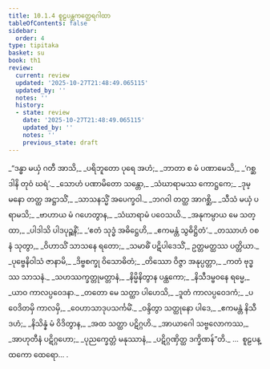 ```yaml
---
title: 10.1.4 စူဠပန္ထကတ္ထေရဂါထာ
tableOfContents: false
sidebar:
  order: 4
type: tipitaka
basket: su
book: th1
review:
  current: review
  updated: '2025-10-27T21:48:49.065115'
  updated_by: ''
  notes: ''
  history:
  - state: review
    date: '2025-10-27T21:48:49.065115'
    updated_by: ''
    notes: ''
    previous_state: draft
---
```



<ReviewStatus review={frontmatter.review} showDetails={true} />

<HypothesisAnnotation frontmatter={frontmatter} />

<DynamicBreadcrumb />

<Division number="557" book="th1" e="ch" v="19" p="303">

<Paragraph number="863" type="verses" book="th1">
_“ဒန္ဓာ မယှံ ဂတီ အာသိ,_  
_ပရိဘူတော ပုရေ အဟံ;_  
_ဘာတာ စ မံ ပဏာမေသိ,_  
_‘ဂစ္ဆ ဒါနိ တုဝံ ဃရံ’._  

</Paragraph>

</Division>
<Division number="558" book="th1" e="ch" v="19" p="303">

<Paragraph number="864" type="verses" book="th1">
_သောဟံ ပဏာမိတော သန္တော,_  
_သံဃာရာမဿ ကောဋ္ဌကေ;_  
_ဒုမ္မနော တတ္ထ အဋ္ဌာသိံ,_  
_သာသနသ္မိံ အပေက္ခဝါ._  

</Paragraph>

</Division>
<Division number="559" book="th1" e="ch" v="19" p="303">

<Paragraph number="865" type="verses" book="th1">
_ဘဂဝါ တတ္ထ အာဂစ္ဆိ,_  
_သီသံ မယှံ ပရာမသိ;_  
_ဗာဟာယ မံ ဂဟေတွာန,_  
_သံဃာရာမံ ပဝေသယိ._  

</Paragraph>

</Division>
<Division number="560" book="th1" e="ch" v="19" p="303">

<Paragraph number="866" type="verses" book="th1">
_အနုကမ္ပာယ မေ သတ္ထာ,_  
_ပါဒါသိ ပါဒပုဉ္ဆနိံ;_  
_‘ဧတံ သုဒ္ဓံ အဓိဋ္ဌေဟိ,_  
_ဧကမန္တံ သွဓိဋ္ဌိတံ’._  

</Paragraph>

</Division>
<Division number="561" book="th1" e="ch" v="19" p="303">

<Paragraph number="867" type="verses" book="th1">
_တဿာဟံ ဝစနံ သုတွာ,_  
_ဝိဟာသိံ သာသနေ ရတော;_  
_သမာဓိံ ပဋိပါဒေသိံ,_  
ဥတ္တမတ္ထဿ ပတ္တိယာ._  

</Paragraph>

</Division>
<Division number="562" book="th1" e="ch" v="19" p="303">

<Paragraph number="868" type="verses" book="th1">
_ပုဗ္ဗေနိဝါသံ ဇာနာမိ,_  
_ဒိဗ္ဗစက္ခု ဝိသောဓိတံ;_  
_တိဿော ဝိဇ္ဇာ အနုပ္ပတ္တာ,_  
_ကတံ ဗုဒ္ဓဿ သာသနံ._  

</Paragraph>

</Division>
<Division number="563" book="th1" e="ch" v="19" p="304">

<Paragraph number="869" type="verses" book="th1">
_သဟဿက္ခတ္တုမတ္တာနံ,_  
_နိမ္မိနိတွာန ပန္ထကော;_  
_နိသီဒမ္ဗဝနေ ရမ္မေ,_  
_ယာဝ ကာလပ္ပဝေဒနာ._  

</Paragraph>

</Division>
<Division number="564" book="th1" e="ch" v="19" p="304">

<Paragraph number="870" type="verses" book="th1">
_တတော မေ သတ္ထာ ပါဟေသိ,_  
_ဒူတံ ကာလပ္ပဝေဒကံ;_  
_ပဝေဒိတမှိ ကာလမှိ,_  
_ဝေဟာသာဒုပသင်္ကမိံ._  

</Paragraph>

</Division>
<Division number="565" book="th1" e="ch" v="19" p="304">

<Paragraph number="871" type="verses" book="th1">
_ဝန္ဒိတွာ သတ္ထုနော ပါဒေ,_  
_ဧကမန္တံ နိသီဒဟံ;_  
_နိသိန္နံ မံ ဝိဒိတွာန,_  
_အထ သတ္ထာ ပဋိဂ္ဂဟိ._  

</Paragraph>

</Division>
<Division number="566" book="th1" e="ch" v="19" p="304">

<Paragraph number="872" type="verses" book="th1">
_အာယာဂေါ သဗ္ဗလောကဿ,_  
_အာဟုတီနံ ပဋိဂ္ဂဟော;_  
_ပုညက္ခေတ္တံ မနုဿာနံ,_  
_ပဋိဂ္ဂဏှိတ္ထ ဒက္ခိဏန်”တိ._  


</Paragraph>
</Division>

<Paragraph number="873" type="center" book="th1">
…  စူဠပန္ထကော ထေရော… .
</Paragraph>